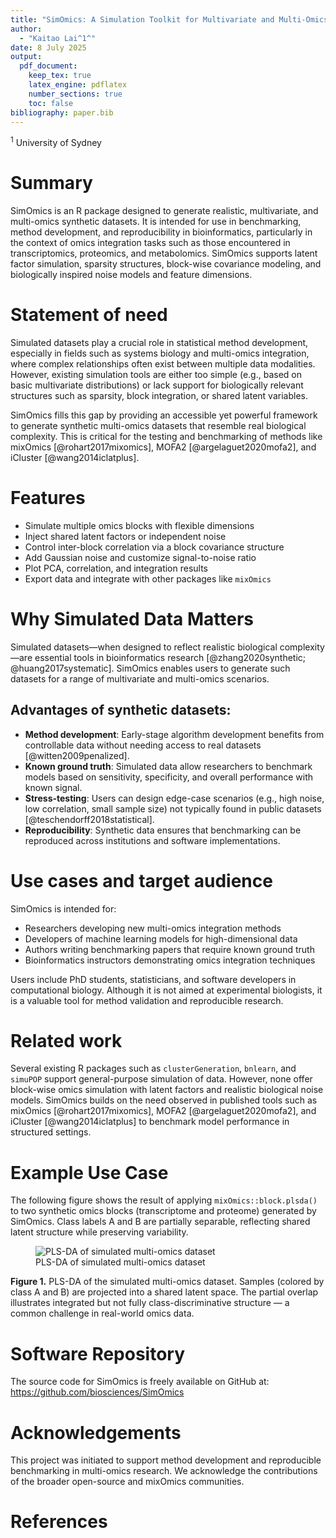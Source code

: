 ```yaml
---
title: "SimOmics: A Simulation Toolkit for Multivariate and Multi-Omics Data"
author:
  - "Kaitao Lai^1^"
date: 8 July 2025
output:
  pdf_document:
    keep_tex: true
    latex_engine: pdflatex
    number_sections: true
    toc: false
bibliography: paper.bib
---
```


^1^ University of Sydney

# Summary

SimOmics is an R package designed to generate realistic, multivariate, and multi-omics synthetic datasets. It is intended for use in benchmarking, method development, and reproducibility in bioinformatics, particularly in the context of omics integration tasks such as those encountered in transcriptomics, proteomics, and metabolomics. SimOmics supports latent factor simulation, sparsity structures, block-wise covariance modeling, and biologically inspired noise models and feature dimensions.

# Statement of need

Simulated datasets play a crucial role in statistical method development, especially in fields such as systems biology and multi-omics integration, where complex relationships often exist between multiple data modalities. However, existing simulation tools are either too simple (e.g., based on basic multivariate distributions) or lack support for biologically relevant structures such as sparsity, block integration, or shared latent variables.

SimOmics fills this gap by providing an accessible yet powerful framework to generate synthetic multi-omics datasets that resemble real biological complexity. This is critical for the testing and benchmarking of methods like mixOmics [@rohart2017mixomics], MOFA2 [@argelaguet2020mofa2], and iCluster [@wang2014iclatplus].

# Features

- Simulate multiple omics blocks with flexible dimensions
- Inject shared latent factors or independent noise
- Control inter-block correlation via a block covariance structure
- Add Gaussian noise and customize signal-to-noise ratio
- Plot PCA, correlation, and integration results
- Export data and integrate with other packages like `mixOmics`

# Why Simulated Data Matters

Simulated datasets—when designed to reflect realistic biological complexity—are essential tools in bioinformatics research [@zhang2020synthetic; @huang2017systematic]. SimOmics enables users to generate such datasets for a range of multivariate and multi-omics scenarios.

## Advantages of synthetic datasets:

- **Method development**: Early-stage algorithm development benefits from controllable data without needing access to real datasets [@witten2009penalized].
- **Known ground truth**: Simulated data allow researchers to benchmark models based on sensitivity, specificity, and overall performance with known signal.
- **Stress-testing**: Users can design edge-case scenarios (e.g., high noise, low correlation, small sample size) not typically found in public datasets [@teschendorff2018statistical].
- **Reproducibility**: Synthetic data ensures that benchmarking can be reproduced across institutions and software implementations.

# Use cases and target audience

SimOmics is intended for:

- Researchers developing new multi-omics integration methods
- Developers of machine learning models for high-dimensional data
- Authors writing benchmarking papers that require known ground truth
- Bioinformatics instructors demonstrating omics integration techniques

Users include PhD students, statisticians, and software developers in computational biology. Although it is not aimed at experimental biologists, it is a valuable tool for method validation and reproducible research.

# Related work

Several existing R packages such as `clusterGeneration`, `bnlearn`, and `simuPOP` support general-purpose simulation of data. However, none offer block-wise omics simulation with latent factors and realistic biological noise models. SimOmics builds on the need observed in published tools such as mixOmics [@rohart2017mixomics], MOFA2 [@argelaguet2020mofa2], and iCluster [@wang2014iclatplus] to benchmark model performance in structured settings.

# Example Use Case

The following figure shows the result of applying `mixOmics::block.plsda()` to two synthetic omics blocks (transcriptome and proteome) generated by SimOmics. Class labels A and B are partially separable, reflecting shared latent structure while preserving variability.

![PLS-DA of simulated multi-omics dataset](manuscript/figures/plsda_simulated.png)

**Figure 1.** PLS-DA of the simulated multi-omics dataset. Samples (colored by class A and B) are projected into a shared latent space. The partial overlap illustrates integrated but not fully class-discriminative structure — a common challenge in real-world omics data.

# Software Repository

The source code for SimOmics is freely available on GitHub at:  
[https://github.com/biosciences/SimOmics](https://github.com/biosciences/SimOmics)

# Acknowledgements

This project was initiated to support method development and reproducible benchmarking in multi-omics research. We acknowledge the contributions of the broader open-source and mixOmics communities.

# References
